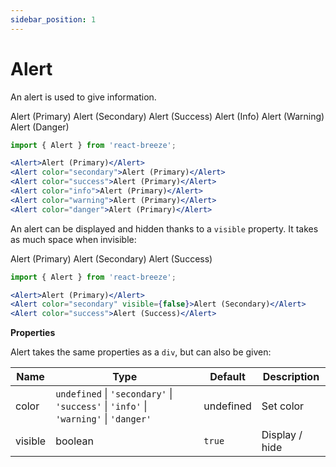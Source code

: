 ```yaml
---
sidebar_position: 1
---
```


# Alert

An alert is used to give information.


<Title as="h3">Color</Title>

<Alert className="mb-2">Alert (Primary)</Alert>
<Alert className="mb-2" color="secondary">Alert (Secondary)</Alert>
<Alert className="mb-2" color="success">Alert (Success)</Alert>
<Alert className="mb-2" color="info">Alert (Info)</Alert>
<Alert className="mb-2" color="warning">Alert (Warning)</Alert>
<Alert className="mb-2" color="danger">Alert (Danger)</Alert>


```jsx
import { Alert } from 'react-breeze';

<Alert>Alert (Primary)</Alert>
<Alert color="secondary">Alert (Primary)</Alert>
<Alert color="success">Alert (Primary)</Alert>
<Alert color="info">Alert (Primary)</Alert>
<Alert color="warning">Alert (Primary)</Alert>
<Alert color="danger">Alert (Primary)</Alert>
```

<Title as="h3">Visibility</Title>

An alert can be displayed and hidden thanks to a `visible` property. It takes as much space when invisible:

<Alert className="mb-2">Alert (Primary)</Alert>
<Alert className="mb-2" color="secondary" visible={false}>Alert (Secondary)</Alert>
<Alert className="mb-2" color="success">Alert (Success)</Alert>


```jsx
import { Alert } from 'react-breeze';

<Alert>Alert (Primary)</Alert>
<Alert color="secondary" visible={false}>Alert (Secondary)</Alert>
<Alert color="success">Alert (Success)</Alert>
```

**Properties**

Alert takes the same properties as a `div`, but can also be given:

| Name    | Type | Default | Description |
|---------|------|---------|-------------|
| color   | `undefined` \| `'secondary'` \| `'success'` \| `'info'` \| `'warning'` \| `'danger'` | undefined | Set color |
| visible | boolean | `true` | Display / hide |
